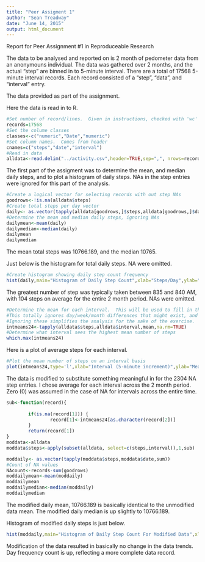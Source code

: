 ```yaml
---
title: "Peer Assigment 1"
author: "Sean Treadway"
date: "June 14, 2015"
output: html_document
---
```


Report for Peer Assignment #1 in Reproduceable Research

The data to be analysed and reported on is 2 month of pedometer data from an anonymouns individual.  The data was gathered over 2 months, and the actual "step" are binned in to 5-minute interval.  There are a total of 17568 5-minute interval records.  Each record consisted of a "step", "data", and "interval" entry.

The data provided as part of the assignment.

Here the data is read in to R.
```r
#Set number of record/lines.  Given in instructions, checked with 'wc' at command line
records=17568
#Set the colume classes
classes<-c("numeric","Date","numeric")
#Set column names.  Comes from header
cnames=c("steps","date","interval")
#Read in data
alldata<-read.delim("../activity.csv",header=TRUE,sep=",", nrows=records,colClasses=classes,strip.white=TRUE)
```

The first part of the assigment was to determine the mean, and median daily steps, and to plot a histogram of daily steps.
NAs in the step entries were ignored for this part of the analysis.
```r
#Create a logical vector for selecting records with out step NAs
goodrows<-!is.na(alldata$steps)
#Create total steps per day vector
daily<- as.vector(tapply(alldata[goodrows,]$steps,alldata[goodrows,]$date,sum))
#Determine the mean and median daily steps, ignoring NAs
dailymean<-mean(daily)
dailymedian<-median(daily)
dailymean
dailymedian
```
The mean total steps was 10766.189, and the median 10765.

Just below is the histogram for total daily steps.  NA were omitted.
```r
#Create histogram showing daily step count frequency
hist(daily,main="Histogram of Daily Step Count",xlab="Steps/Day",ylab="Number of Days")
```

The greatest number of step was typically taken between 835 and 840 AM, with 104 steps on average for the entire 2 month period.  NAs were omitted.
```r
#Determine the mean for each interval.  This will be used to fill in the step NAs.  
#This totally ignores day/week/month differences that might exist, and any trends in activity. 
#Ignoring these simplifies the analysis for the sake of the exercise.
intmeans24<-tapply(alldata$steps,alldata$interval,mean,na.rm=TRUE)
#Determine what interval sees the highest mean number of steps
which.max(intmeans24)
```

Here is a plot of average steps for each interval.  
```r
#Plot the mean number of steps on an interval basis
plot(intmeans24,type='l',xlab="Interval (5-minute increment)",ylab="Mean Steps",main="Interval Step Average Across 2 Months")
```

The data is modified to substitute something meaningful in for the 2304 NA step entries.
I chose average for each interval across the 2 month period. Zero (0) was assumed in the case of NA for intervals across the entire time.
```r
sub<-function(record){
        
        if(is.na(record[1])) {
                record[1]<-intmeans24[as.character(record[2])]
        }
        return(record[1])
}
moddata<-alldata
moddata$steps<-apply(subset(alldata, select=c(steps,interval)),1,sub)

moddaily<- as.vector(tapply(moddata$steps,moddata$date,sum))
#Count of NA values
NAcount<-records-sum(goodrows)
moddailymean<-mean(moddaily)
moddailymean
moddailymedian<-median(moddaily)
moddailymedian
```
The modified daily mean, 10766.189 is basically identical to the unmodified data mean.
The modified daily median is up slightly to 10766.189.

Histogram of modified daily steps is just below.
```r
hist(moddaily,main="Histogram of Daily Step Count For Modified Data",xlab="Steps/Day",ylab="Number of Days")
```

Modification of the data resulted in basically no change in the data trends.  Day frequency count is up, reflecting a more complete data record.
